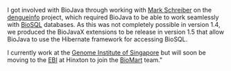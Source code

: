 I got involved with BioJava through working with [[User:Mark|Mark Schreiber]] on the [http://www.dengueinfo.org/ dengueinfo] project, which required BioJava to be able to work seamlessly with [http://biosql.org/ BioSQL] databases. As this was not completely possible in version 1.4, we produced the BioJavaX extensions to be release in version 1.5 that allow BioJava to use the Hibernate framework for accessing BioSQL. 

I currently work at the [http://www.gis.a-star.edu.sg/ Genome Institute of Singapore] but will soon be moving to the [http://www.ebi.ac.uk/ EBI] at Hinxton to join the [http://www.biomart.org BioMart] team."